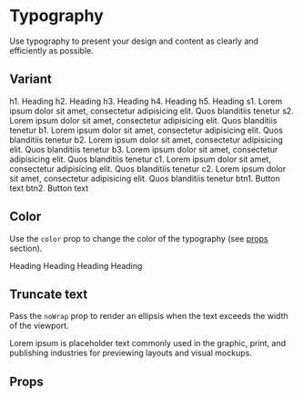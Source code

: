 
<Meta
  title="Components/Typography"
  component={Typography}
/>

# Typography

Use typography to present your design and content as clearly and efficiently as possible.

## Variant

<Canvas isColumn>
<Typography variant="h1">
  h1. Heading
</Typography>
<Typography variant="h2">
  h2. Heading
</Typography>
<Typography variant="h3">
  h3. Heading
</Typography>
<Typography variant="h4">
  h4. Heading
</Typography>
<Typography variant="h5">
  h5. Heading
</Typography>
<Typography variant="s1">
  s1. Lorem ipsum dolor sit amet, consectetur adipisicing elit. Quos blanditiis tenetur
</Typography>
<Typography variant="s2">
  s2. Lorem ipsum dolor sit amet, consectetur adipisicing elit. Quos blanditiis tenetur
</Typography>
<Typography variant="b1">
  b1. Lorem ipsum dolor sit amet, consectetur adipisicing elit. Quos blanditiis tenetur
</Typography>
<Typography variant="b2">
  b2. Lorem ipsum dolor sit amet, consectetur adipisicing elit. Quos blanditiis tenetur
</Typography>
<Typography variant="b3">
  b3. Lorem ipsum dolor sit amet, consectetur adipisicing elit. Quos blanditiis tenetur
</Typography>
<Typography variant="c1">
  c1. Lorem ipsum dolor sit amet, consectetur adipisicing elit. Quos blanditiis tenetur
</Typography>
<Typography variant="c2">
  c2. Lorem ipsum dolor sit amet, consectetur adipisicing elit. Quos blanditiis tenetur
</Typography>
<Typography variant="btn1">
  btn1. Button text
</Typography>
<Typography variant="btn2">
  btn2. Button text
</Typography>
</Canvas>

## Color

Use the `color` prop to change the color of the typography (see [props](#props) section).

<Canvas isColumn>
<Typography color="primary" variant="h5">
  Heading
</Typography>
<Typography color="secondary" variant="h5">
  Heading
</Typography>
<Typography color="wrong" variant="h5">
  Heading
</Typography>
<Typography color="attention" variant="h5">
  Heading
</Typography>
</Canvas>

## Truncate text

Pass the `noWrap` prop to render an ellipsis when the text exceeds the width of the viewport.

<Canvas>
<Typography noWrap>
  Lorem ipsum is placeholder text commonly used in the graphic, print, and publishing industries for previewing layouts and visual mockups.
</Typography>
</Canvas>

## Props

<ArgsTable of={Typography} />
